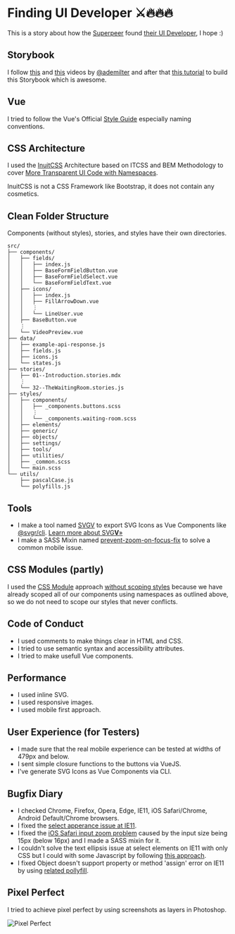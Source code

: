 
<Meta title="Docs/Introduction" />

# Finding UI Developer ⚔️🔥🔥🔥

This is a story about how the [Superpeer](https://twitter.com/superpeer) found [their UI Developer](https://github.com/hayatbiralem), I hope :)

## Storybook

I follow [this](https://www.youtube.com/watch?v=BvxSX8BF_W0) and [this](https://www.youtube.com/watch?v=jDhZrULGAuQ&t=1120s) videos by [@ademilter](https://twitter.com/ademilter) and after that [this tutorial](https://www.learnstorybook.com/intro-to-storybook/vue/en/get-started/) to build this Storybook which is awesome.

## Vue

I tried to follow the Vue's Official [Style Guide](https://v3.vuejs.org/style-guide/#multi-word-component-names-essential) especially naming conventions.

## CSS Architecture

I used the [InuitCSS](https://github.com/inuitcss/inuitcss/) Architecture based on ITCSS and BEM Methodology to cover [More Transparent UI Code with Namespaces](https://csswizardry.com/2015/03/more-transparent-ui-code-with-namespaces/).

InuitCSS is not a CSS Framework like Bootstrap, it does not contain any cosmetics.

## Clean Folder Structure

Components (without styles), stories, and styles have their own directories.

```
src/
├── components/
│   ├── fields/
│   │   ├── index.js
│   │   ├── BaseFormFieldButton.vue
│   │   ├── BaseFormFieldSelect.vue
│   │   └── BaseFormFieldText.vue
│   ├── icons/
│   │   ├── index.js
│   │   ├── FillArrowDown.vue
│   │   ⋮
│   │   └── LineUser.vue
│   ├── BaseButton.vue
│   ⋮
│   └── VideoPreview.vue
├── data/
│   ├── example-api-response.js
│   ├── fields.js
│   ├── icons.js
│   └── states.js
├── stories/
│   ├── 01--Introduction.stories.mdx
│   ⋮
│   └── 32--TheWaitingRoom.stories.js
├── styles/
│   ├── components/
│   │   ├── _components.buttons.scss
│   │   ⋮
│   │   └── _components.waiting-room.scss
│   ├── elements/
│   ├── generic/
│   ├── objects/
│   ├── settings/
│   ├── tools/
│   ├── utilities/
│   ├── _common.scss
│   └── main.scss
└── utils/
    ├── pascalCase.js
    └── polyfills.js
```

## Tools

- I make a tool named [SVGV](/?path=/story/docs-svgv--page#svg-what) to export SVG Icons as Vue Components like [@svgr/cli](https://react-svgr.com/docs/cli/). [Learn more about SVG**V**&raquo;](/?path=/story/docs-svgv--page#svg-what)
- I make a SASS Mixin named [prevent-zoom-on-focus-fix](https://github.com/hayatbiralem/superpeer-task-vue-storybook/blob/main/src/styles/tools/_tools.prevent-zoom-on-focus-fix.scss) to solve a common mobile issue.

## CSS Modules (partly)

I used the [CSS Module](https://css-tricks.com/css-modules-part-1-need/) approach <ins>without scoping styles</ins> because we have already scoped all of our components using namespaces as outlined above, so we do not need to scope our styles that never conflicts.

## Code of Conduct

- I used comments to make things clear in HTML and CSS.
- I tried to use semantic syntax and accessibility attributes.
- I tried to make usefull Vue components.

## Performance

- I used inline SVG.
- I used responsive images.
- I used mobile first approach.

## User Experience (for Testers)

- I made sure that the real mobile experience can be tested at widths of 479px and below.
- I sent simple closure functions to the buttons via VueJS.
- I've generate SVG Icons as Vue Components via CLI.

## Bugfix Diary

- I checked Chrome, Firefox, Opera, Edge, IE11, iOS Safari/Chrome, Android Default/Chrome browsers.
- I fixed the [select apperance issue at IE11](https://gist.github.com/vladimirsiljkovic/ef176cae54d3c4d1992907e1e0723210).
- I fixed the [iOS Safari input zoom problem](https://thingsthemselves.com/no-input-zoom-in-safari-on-iphone-the-pixel-perfect-way/#:~:text=The%20cause%20of%20this%20issue,size%20is%20less%20than%2016px) caused by the input size being 15px (below 16px) and I made a SASS mixin for it.
- I couldn't solve the text ellipsis issue at select elements on IE11 with only CSS but I could with some Javascript by following [this approach](https://nikitahl.com/text-overflow-ellipsis-on-select-tag/).
- I fixed Object doesn't support property or method 'assign' error on IE11 by using [related pollyfill](https://stackoverflow.com/a/39021339/1227926).

## Pixel Perfect

I tried to achieve pixel perfect by using screenshots as layers in Photoshop.

<img src={PixelPerfect} alt="Pixel Perfect" />
